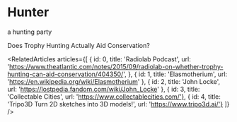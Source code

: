 
<Meta title="design system/organisms/actors/party" />

# Hunter

<Subtitle>a hunting party</Subtitle>

<Link url="https://www.theatlantic.com/notes/2015/09/radiolab-on-whether-trophy-hunting-can-aid-conservation/404350/">
  Does Trophy Hunting Actually Aid Conservation?
</Link>

<RelatedArticles
  articles={[
    {
      id: 0,
      title: 'Radiolab Podcast',
      url: 'https://www.theatlantic.com/notes/2015/09/radiolab-on-whether-trophy-hunting-can-aid-conservation/404350/',
    },
    { id: 1, title: 'Elasmotherium', url: 'https://en.wikipedia.org/wiki/Elasmotherium' },
    { id: 2, title: 'John Locke', url: 'https://lostpedia.fandom.com/wiki/John_Locke' },
    { id: 3, title: 'Collectable Cities', url: 'https://www.collectablecities.com/'},
    { id: 4, title: 'Tripo3D Turn 2D sketches into 3D models!', url: 'https://www.tripo3d.ai/'}
  ]}
/>

<Canvas>
  <Story name="party">
    <Hunter model={hunterStoryModel} />
    <Warrior model={warriorStoryModel} />
    <Cleric model={clericStoryModel} />
    <Wizard model={wizardStoryModel} />
    <Wisp />
  </Story>
</Canvas>
